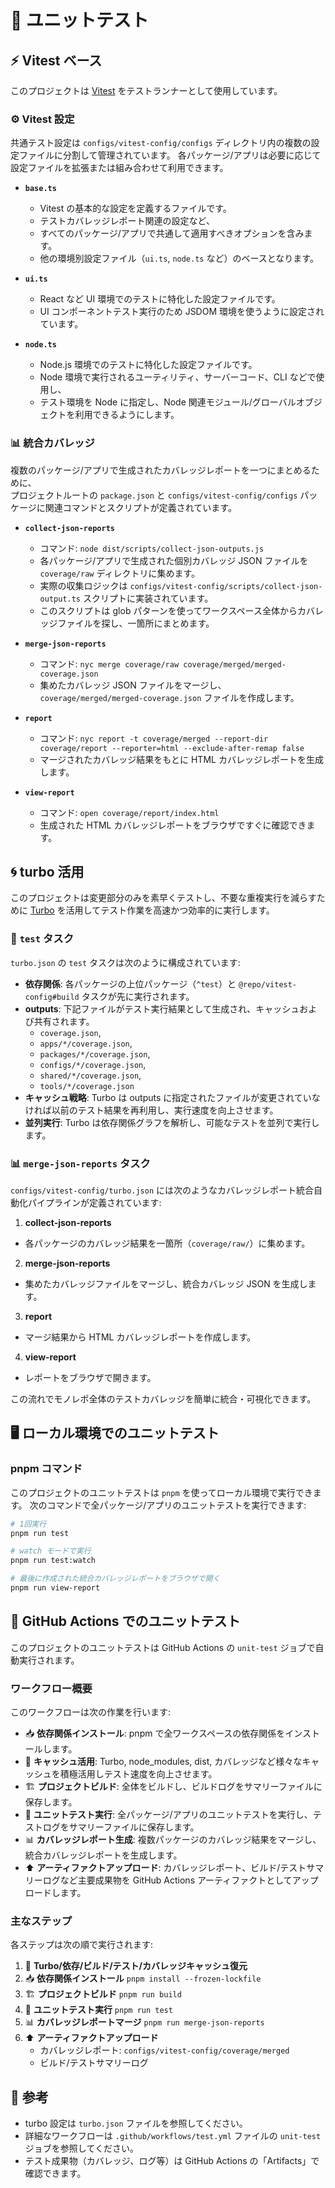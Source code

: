 # 🧪 ユニットテスト

## ⚡ Vitest ベース

このプロジェクトは [Vitest](https://vitest.dev/) をテストランナーとして使用しています。

### ⚙️ Vitest 設定

共通テスト設定は `configs/vitest-config/configs` ディレクトリ内の複数の設定ファイルに分割して管理されています。
各パッケージ/アプリは必要に応じて設定ファイルを拡張または組み合わせて利用できます。

- **`base.ts`**  
  - Vitest の基本的な設定を定義するファイルです。
  - テストカバレッジレポート関連の設定など、
  - すべてのパッケージ/アプリで共通して適用すべきオプションを含みます。
  - 他の環境別設定ファイル（`ui.ts`, `node.ts` など）のベースとなります。

- **`ui.ts`**  
  - React など UI 環境でのテストに特化した設定ファイルです。
  - UI コンポーネントテスト実行のため JSDOM 環境を使うように設定されています。

- **`node.ts`**  
  - Node.js 環境でのテストに特化した設定ファイルです。
  - Node 環境で実行されるユーティリティ、サーバーコード、CLI などで使用し、
  - テスト環境を Node に指定し、Node 関連モジュール/グローバルオブジェクトを利用できるようにします。

### 📊 統合カバレッジ

複数のパッケージ/アプリで生成されたカバレッジレポートを一つにまとめるために、  
プロジェクトルートの `package.json` と `configs/vitest-config/configs` パッケージに関連コマンドとスクリプトが定義されています。

- **`collect-json-reports`**  
  - コマンド: `node dist/scripts/collect-json-outputs.js`
  - 各パッケージ/アプリで生成された個別カバレッジ JSON ファイルを `coverage/raw` ディレクトリに集めます。
  - 実際の収集ロジックは `configs/vitest-config/scripts/collect-json-output.ts` スクリプトに実装されています。
  - このスクリプトは glob パターンを使ってワークスペース全体からカバレッジファイルを探し、一箇所にまとめます。

- **`merge-json-reports`**  
  - コマンド: `nyc merge coverage/raw coverage/merged/merged-coverage.json`
  - 集めたカバレッジ JSON ファイルをマージし、`coverage/merged/merged-coverage.json` ファイルを作成します。

- **`report`**  
  - コマンド: `nyc report -t coverage/merged --report-dir coverage/report --reporter=html --exclude-after-remap false`
  - マージされたカバレッジ結果をもとに HTML カバレッジレポートを生成します。

- **`view-report`**  
  - コマンド: `open coverage/report/index.html`
  - 生成された HTML カバレッジレポートをブラウザですぐに確認できます。

## 🌀 turbo 活用

このプロジェクトは変更部分のみを素早くテストし、不要な重複実行を減らすために
[Turbo](https://turbo.build/) を活用してテスト作業を高速かつ効率的に実行します。

### 🧪 `test` タスク

`turbo.json` の `test` タスクは次のように構成されています:

- **依存関係**: 各パッケージの上位パッケージ（`^test`）と `@repo/vitest-config#build` タスクが先に実行されます。
- **outputs**: 下記ファイルがテスト実行結果として生成され、キャッシュおよび共有されます。
    - `coverage.json`,
    - `apps/*/coverage.json`,
    - `packages/*/coverage.json`,
    - `configs/*/coverage.json`,
    - `shared/*/coverage.json`,
    - `tools/*/coverage.json`
- **キャッシュ戦略**: Turbo は outputs に指定されたファイルが変更されていなければ以前のテスト結果を再利用し、実行速度を向上させます。
- **並列実行**: Turbo は依存関係グラフを解析し、可能なテストを並列で実行します。

### 📊 `merge-json-reports` タスク

`configs/vitest-config/turbo.json` には次のようなカバレッジレポート統合自動化パイプラインが定義されています:

1. **collect-json-reports**
  - 各パッケージのカバレッジ結果を一箇所（`coverage/raw/`）に集めます。
2. **merge-json-reports**
  - 集めたカバレッジファイルをマージし、統合カバレッジ JSON を生成します。
3. **report**
  - マージ結果から HTML カバレッジレポートを作成します。
4. **view-report**
  - レポートをブラウザで開きます。

この流れでモノレポ全体のテストカバレッジを簡単に統合・可視化できます。

## 🖥️ ローカル環境でのユニットテスト

### pnpm コマンド

このプロジェクトのユニットテストは `pnpm` を使ってローカル環境で実行できます。
次のコマンドで全パッケージ/アプリのユニットテストを実行できます:

```bash
# 1回実行
pnpm run test

# watch モードで実行
pnpm run test:watch

# 最後に作成された統合カバレッジレポートをブラウザで開く
pnpm run view-report
```

## 🤖 GitHub Actions でのユニットテスト

このプロジェクトのユニットテストは GitHub Actions の `unit-test` ジョブで自動実行されます。

### ワークフロー概要

このワークフローは次の作業を行います:

- 📥 **依存関係インストール**: pnpm で全ワークスペースの依存関係をインストールします。
- 💾 **キャッシュ活用**: Turbo, node_modules, dist, カバレッジなど様々なキャッシュを積極活用しテスト速度を向上させます。
- 🏗️ **プロジェクトビルド**: 全体をビルドし、ビルドログをサマリーファイルに保存します。
- 🧪 **ユニットテスト実行**: 全パッケージ/アプリのユニットテストを実行し、テストログをサマリーファイルに保存します。
- 📊 **カバレッジレポート生成**: 複数パッケージのカバレッジ結果をマージし、統合カバレッジレポートを生成します。
- ⬆️ **アーティファクトアップロード**: カバレッジレポート、ビルド/テストサマリーログなど主要成果物を GitHub Actions アーティファクトとしてアップロードします。

### 主なステップ

各ステップは次の順で実行されます:

1. 💾 **Turbo/依存/ビルド/テスト/カバレッジキャッシュ復元**
2. 📥 **依存関係インストール**
   `pnpm install --frozen-lockfile`
3. 🏗 **プロジェクトビルド**
   `pnpm run build`
4. 🧪 **ユニットテスト実行**
   `pnpm run test`
5. 📊 **カバレッジレポートマージ**
   `pnpm run merge-json-reports`
6. ⬆️ **アーティファクトアップロード**
   - カバレッジレポート: `configs/vitest-config/coverage/merged`
   - ビルド/テストサマリーログ

## 📌 参考

- turbo 設定は `turbo.json` ファイルを参照してください。
- 詳細なワークフローは `.github/workflows/test.yml` ファイルの `unit-test` ジョブを参照してください。
- テスト成果物（カバレッジ、ログ等）は GitHub Actions の「Artifacts」で確認できます。
